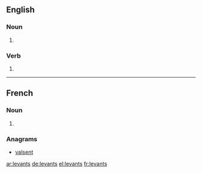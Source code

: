 ==English==

===Noun===
{{head|en|plural}}

# {{plural of|levant|lang=en}}

===Verb===
{{head|en}}

# {{en-third-person singular of|levant}}

----

==French==

===Noun===
{{head|fr|plural|g=m-p}}

# {{plural of|levant|lang=fr}}

===Anagrams===
* [[valsent#French|valsent]]

[[ar:levants]]
[[de:levants]]
[[el:levants]]
[[fr:levants]]